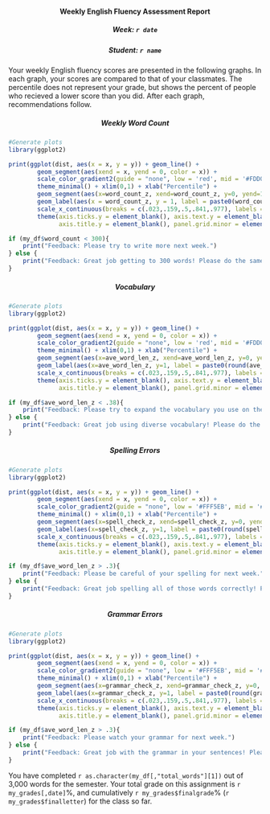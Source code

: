 </style>
<center> <h4>Weekly English Fluency Assessment Report</h4> </center>
<n></n>
<center> <h5>Week: `r date`</h5> </center>
<center> <h5>Student: `r name`</h5> </center>
<n></n>
Your weekly English fluency scores are presented in the following graphs. In each graph, your scores are compared to that of your classmates. The percentile does not represent your grade, but shows the percent of people who recieved a lower score than you did. After each graph, recommendations follow. 
<n></n>
<n></n>
<center> <h5>Weekly Word Count</h5> </center>
```r

#Generate plots
library(ggplot2)

print(ggplot(dist, aes(x = x, y = y)) + geom_line() +
        geom_segment(aes(xend = x, yend = 0, color = x)) + 
        scale_color_gradient2(guide = "none", low = 'red', mid = '#FDD0A2', high = '#FFF5EB', midpoint = .5) +
        theme_minimal() + xlim(0,1) + xlab("Percentile") +
        geom_segment(aes(x=word_count_z, xend=word_count_z, y=0, yend=1), data = my_df) +
        geom_label(aes(x = word_count_z, y = 1, label = paste0(word_count," words")), data = my_df) +
        scale_x_continuous(breaks = c(.023,.159,.5,.841,.977), labels =c("3%", "16%", "50%", "84%", "98%")) +
        theme(axis.ticks.y = element_blank(), axis.text.y = element_blank(),
              axis.title.y = element_blank(), panel.grid.minor = element_blank()))
```

```r
if (my_df$word_count < 300){
    print("Feedback: Please try to write more next week.")
} else {
    print("Feedback: Great job getting to 300 words! Please do the same next week.")
}
```
<n></n>
<n></n>
<center> <h5>Vocabulary</h5> </center>
```r

#Generate plots
library(ggplot2)

print(ggplot(dist, aes(x = x, y = y)) + geom_line() +
        geom_segment(aes(xend = x, yend = 0, color = x)) + 
        scale_color_gradient2(guide = "none", low = 'red', mid = '#FDD0A2', high = '#FFF5EB', midpoint = .5) +
        theme_minimal() + xlim(0,1) + xlab("Percentile") +
        geom_segment(aes(x=ave_word_len_z, xend=ave_word_len_z, y=0, yend=1), data = my_df) +
        geom_label(aes(x=ave_word_len_z, y=1, label = paste0(round(ave_word_len,2)," letters per word")), data = my_df) +
        scale_x_continuous(breaks = c(.023,.159,.5,.841,.977), labels =c("3%", "16%", "50%", "84%", "98%")) +
        theme(axis.ticks.y = element_blank(), axis.text.y = element_blank(),
              axis.title.y = element_blank(), panel.grid.minor = element_blank()))
```

```r
if (my_df$ave_word_len_z < .38){
    print("Feedback: Please try to expand the vocabulary you use on these assignments so that it includes bigger words.")
} else {
    print("Feedback: Great job using diverse vocabulary! Please do the same next week.")
}
```
<n></n>
<n></n>
<center> <h5>Spelling Errors</h5> </center>
```r

#Generate plots
library(ggplot2)

print(ggplot(dist, aes(x = x, y = y)) + geom_line() +
        geom_segment(aes(xend = x, yend = 0, color = x)) + 
        scale_color_gradient2(guide = "none", low = '#FFF5EB', mid = '#FDD0A2', high = 'red', midpoint = .5) +
        theme_minimal() + xlim(0,1) + xlab("Percentile") +
        geom_segment(aes(x=spell_check_z, xend=spell_check_z, y=0, yend=1), data = my_df) +
        geom_label(aes(x=spell_check_z, y=1, label = paste0(round(spell_check,2)," spelling errors")), data = my_df) +
        scale_x_continuous(breaks = c(.023,.159,.5,.841,.977), labels =c("3%", "16%", "50%", "84%", "98%")) +
        theme(axis.ticks.y = element_blank(), axis.text.y = element_blank(),
              axis.title.y = element_blank(), panel.grid.minor = element_blank()))
```

```r
if (my_df$ave_word_len_z > .3){
    print("Feedback: Please be careful of your spelling for next week.")
} else {
    print("Feedback: Great job spelling all of those words correctly! Please do the same next week.")
}
```
<n></n>
<n></n>
<center> <h5>Grammar Errors</h5> </center>
```r

#Generate plots
library(ggplot2)

print(ggplot(dist, aes(x = x, y = y)) + geom_line() +
        geom_segment(aes(xend = x, yend = 0, color = x)) + 
        scale_color_gradient2(guide = "none", low = '#FFF5EB', mid = '#FDD0A2', high = 'red', midpoint = .5) +
        theme_minimal() + xlim(0,1) + xlab("Percentile") +
        geom_segment(aes(x=grammar_check_z, xend=grammar_check_z, y=0, yend=1), data = my_df) +
        geom_label(aes(x=grammar_check_z, y=1, label = paste0(round(grammar_check,2)," grammar mistakes")), data = my_df) +
        scale_x_continuous(breaks = c(.023,.159,.5,.841,.977), labels =c("3%", "16%", "50%", "84%", "98%")) +
        theme(axis.ticks.y = element_blank(), axis.text.y = element_blank(),
              axis.title.y = element_blank(), panel.grid.minor = element_blank()))
```

```r
if (my_df$ave_word_len_z > .3){
    print("Feedback: Please watch your grammar for next week.")
} else {
    print("Feedback: Great job with the grammar in your sentences! Please do the same next week.")
}
```

You have completed `r as.character(my_df[,"total_words"][1])` out of 3,000 words for the semester. Your total grade on this assignment is `r my_grades[,date]`%, and cumulatively `r my_grades$finalgrade`% (`r my_grades$finalletter`) for the class so far.